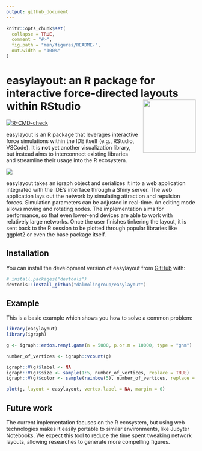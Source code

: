 ```yaml
---
output: github_document
---
```


<!-- README.md is generated from README.Rmd. Please edit that file -->

```r
knitr::opts_chunk$set(
  collapse = TRUE,
  comment = "#>",
  fig.path = "man/figures/README-",
  out.width = "100%"
)
```

# easylayout: an R package for interactive force-directed layouts within RStudio <img src="https://github.com/user-attachments/assets/87ce78cf-53cc-4c07-8238-b138d62a4ca6" height="140" align="right" style="padding-left:10px;" />

<!-- badges: start -->
[![R-CMD-check](https://github.com/dalmolingroup/easylayout/actions/workflows/R-CMD-check.yaml/badge.svg)](https://github.com/dalmolingroup/easylayout/actions/workflows/R-CMD-check.yaml)
<!-- badges: end -->

easylayout is an R package that leverages interactive force simulations within
the IDE itself (e.g., RStudio, VSCode). It is **not** yet another visualization
library, but instead aims to interconnect existing libraries and streamline
their usage into the R ecosystem.

![](https://github.com/user-attachments/assets/1b91cb11-77ef-47a5-b529-3805a9785a76)

easylayout takes an igraph object and serializes it into a web application 
integrated with the IDE's interface through a Shiny server. The web application
lays out the network by simulating attraction and repulsion forces. Simulation
parameters can be adjusted in real-time. An editing mode allows moving and
rotating nodes. The implementation aims for performance, so that even lower-end
devices are able to work with relatively large networks. Once the user finishes
tinkering the layout, it is sent back to the R session to be plotted through
popular libraries like ggplot2 or even the base package itself.

## Installation

You can install the development version of easylayout from [GitHub](https://github.com/) with:

```r
# install.packages("devtools")
devtools::install_github("dalmolingroup/easylayout")
```

## Example

This is a basic example which shows you how to solve a common problem:

```r
library(easylayout)
library(igraph)

g <- igraph::erdos.renyi.game(n = 5000, p.or.m = 10000, type = "gnm")

number_of_vertices <- igraph::vcount(g)

igraph::V(g)$label <- NA
igraph::V(g)$size <- sample(1:5, number_of_vertices, replace = TRUE)
igraph::V(g)$color <- sample(rainbow(5), number_of_vertices, replace = TRUE)

plot(g, layout = easylayout, vertex.label = NA, margin = 0)
```

## Future work

The current implementation focuses on the R ecosystem, but using web
technologies makes it easily portable to similar environments, like Jupyter
Notebooks. We expect this tool to reduce the time spent tweaking network
layouts, allowing researches to generate more compelling figures.
